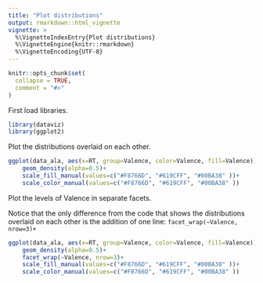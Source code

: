 ```yaml
---
title: "Plot distributions"
output: rmarkdown::html_vignette
vignette: >
  %\VignetteIndexEntry{Plot distributions}
  %\VignetteEngine{knitr::rmarkdown}
  %\VignetteEncoding{UTF-8}
---
```


```r
knitr::opts_chunk$set(
  collapse = TRUE,
  comment = "#>"
)
```

First load libraries.

```r
library(dataviz)
library(ggplot2)
```

Plot the distributions overlaid on each other.

```r
ggplot(data_ala, aes(x=RT, group=Valence, color=Valence, fill=Valence)) +
    geom_density(alpha=0.5)+
    scale_fill_manual(values=c("#F8766D", "#619CFF", "#00BA38" ))+
    scale_color_manual(values=c("#F8766D", "#619CFF", "#00BA38" ))
```

Plot the levels of Valence in separate facets.

Notice that the only difference from the code that shows the distributions overlaid on each other is the addition of one line: 
`facet_wrap(~Valence, nrow=3)+`

```r
ggplot(data_ala, aes(x=RT, group=Valence, color=Valence, fill=Valence)) +
    geom_density(alpha=0.5)+
    facet_wrap(~Valence, nrow=3)+
    scale_fill_manual(values=c("#F8766D", "#619CFF", "#00BA38" ))+
    scale_color_manual(values=c("#F8766D", "#619CFF", "#00BA38" ))
```

